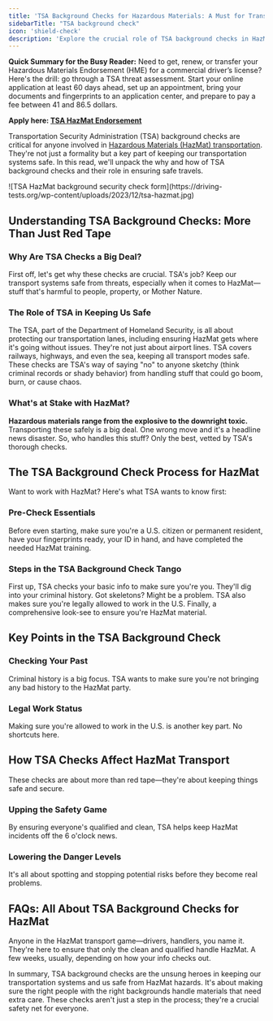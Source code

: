 ```yaml
---
title: 'TSA Background Checks for Hazardous Materials: A Must for Transportation Safety'
sidebarTitle: "TSA background check"
icon: 'shield-check'
description: 'Explore the crucial role of TSA background checks in HazMat transportation safety. Uncover the process, importance, and impact of these checks on ensuring only qualified individuals handle hazardous materials, enhancing overall security and safety in transportation.'
---
```

<Tip>**Quick Summary for the Busy Reader:** Need to get, renew, or transfer your Hazardous Materials Endorsement (HME) for a commercial driver’s license? Here's the drill: go through a TSA threat assessment. Start your online application at least 60 days ahead, set up an appointment, bring your documents and fingerprints to an application center, and prepare to pay a fee between 41 and 86.5 dollars. </Tip>

**Apply here: [TSA HazMat Endorsement](https://www.tsa.gov/for-industry/hazmat-endorsement)**


Transportation Security Administration (TSA) background checks are critical for anyone involved in [Hazardous Materials (HazMat) transportation](https://cdl.driving-tests.org/cdl-types/endorsements/hazmat). They're not just a formality but a key part of keeping our transportation systems safe. In this read, we'll unpack the why and how of TSA background checks and their role in ensuring safe travels.

<Frame>
  ![TSA HazMat background security check form](https://driving-tests.org/wp-content/uploads/2023/12/tsa-hazmat.jpg)
</Frame>

## Understanding TSA Background Checks: More Than Just Red Tape

### Why Are TSA Checks a Big Deal?
First off, let's get why these checks are crucial. TSA's job? Keep our transport systems safe from threats, especially when it comes to HazMat—stuff that's harmful to people, property, or Mother Nature.

### The Role of TSA in Keeping Us Safe

<AccordionGroup>
  <Accordion title="Meet the Transportation Security Administration">
    The TSA, part of the Department of Homeland Security, is all about protecting our transportation lanes, including ensuring HazMat gets where it's going without issues.
  </Accordion>

  <Accordion title="TSA's Wide-Ranging Security Role">
    They're not just about airport lines. TSA covers railways, highways, and even the sea, keeping all transport modes safe.
  </Accordion>

  <Accordion title="Why TSA Background Checks Matter">
    These checks are TSA's way of saying "no" to anyone sketchy (think criminal records or shady behavior) from handling stuff that could go boom, burn, or cause chaos.
  </Accordion>
</AccordionGroup>


### What's at Stake with HazMat?

**Hazardous materials range from the explosive to the downright toxic.** Transporting these safely is a big deal. One wrong move and it's a headline news disaster. So, who handles this stuff? Only the best, vetted by TSA's thorough checks.

## The TSA Background Check Process for HazMat

Want to work with HazMat? Here's what TSA wants to know first:

### Pre-Check Essentials

Before even starting, make sure you're a U.S. citizen or permanent resident, have your fingerprints ready, your ID in hand, and have completed the needed HazMat training.

### Steps in the TSA Background Check Tango

<Steps>
  <Step title="Who Are You, Really?">
    First up, TSA checks your basic info to make sure you're you.
  </Step>

  <Step title="Your Past, Under the Microscope">
    They'll dig into your criminal history. Got skeletons? Might be a problem.
  </Step>

  <Step title="Are You Allowed to Work Here?">
    TSA also makes sure you're legally allowed to work in the U.S.
  </Step>

  <Step title="The Big Picture">
    Finally, a comprehensive look-see to ensure you're HazMat material.
  </Step>
</Steps>


## Key Points in the TSA Background Check

### Checking Your Past
Criminal history is a big focus. TSA wants to make sure you're not bringing any bad history to the HazMat party.

### Legal Work Status
Making sure you're allowed to work in the U.S. is another key part. No shortcuts here.

## How TSA Checks Affect HazMat Transport

These checks are about more than red tape—they're about keeping things safe and secure.

### Upping the Safety Game
By ensuring everyone's qualified and clean, TSA helps keep HazMat incidents off the 6 o'clock news.

### Lowering the Danger Levels
It's all about spotting and stopping potential risks before they become real problems.

## FAQs: All About TSA Background Checks for HazMat

<AccordionGroup>
  <Accordion title="Who Needs These Checks?">
    Anyone in the HazMat transport game—drivers, handlers, you name it.
  </Accordion>

  <Accordion title="Why the Checks?">
    They're here to ensure that only the clean and qualified handle HazMat.
  </Accordion>

  <Accordion title="How Long Does It Take?">
    A few weeks, usually, depending on how your info checks out.
  </Accordion>
</AccordionGroup>

In summary, TSA background checks are the unsung heroes in keeping our transportation systems and us safe from HazMat hazards. It's about making sure the right people with the right backgrounds handle materials that need extra care. These checks aren't just a step in the process; they're a crucial safety net for everyone.